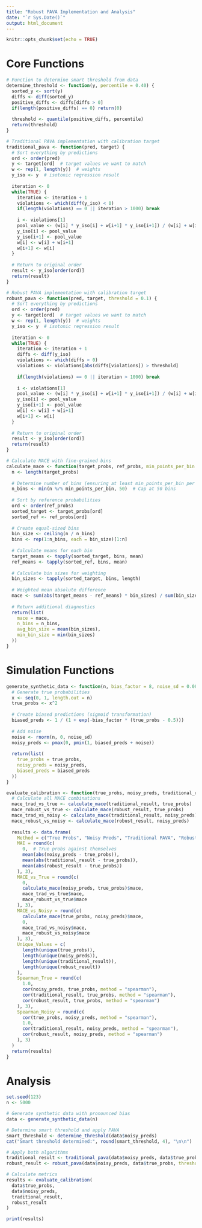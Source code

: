 ```yaml
---
title: "Robust PAVA Implementation and Analysis"
date: "`r Sys.Date()`"
output: html_document
---
```


```r
knitr::opts_chunk$set(echo = TRUE)
```

# Core Functions

```r
# Function to determine smart threshold from data
determine_threshold <- function(y, percentile = 0.40) {
  sorted_y <- sort(y)
  diffs <- diff(sorted_y)
  positive_diffs <- diffs[diffs > 0]
  if(length(positive_diffs) == 0) return(0)
  
  threshold <- quantile(positive_diffs, percentile)
  return(threshold)
}

# Traditional PAVA implementation with calibration target
traditional_pava <- function(pred, target) {
  # Sort everything by predictions
  ord <- order(pred)
  y <- target[ord]  # target values we want to match
  w <- rep(1, length(y))  # weights
  y_iso <- y  # isotonic regression result
  
  iteration <- 0
  while(TRUE) {
    iteration <- iteration + 1
    violations <- which(diff(y_iso) < 0)
    if(length(violations) == 0 || iteration > 1000) break
    
    i <- violations[1]
    pool_value <- (w[i] * y_iso[i] + w[i+1] * y_iso[i+1]) / (w[i] + w[i+1])
    y_iso[i] <- pool_value
    y_iso[i+1] <- pool_value
    w[i] <- w[i] + w[i+1]
    w[i+1] <- w[i]
  }
  
  # Return to original order
  result <- y_iso[order(ord)]
  return(result)
}

# Robust PAVA implementation with calibration target
robust_pava <- function(pred, target, threshold = 0.1) {
  # Sort everything by predictions
  ord <- order(pred)
  y <- target[ord]  # target values we want to match
  w <- rep(1, length(y))  # weights
  y_iso <- y  # isotonic regression result
  
  iteration <- 0
  while(TRUE) {
    iteration <- iteration + 1
    diffs <- diff(y_iso)
    violations <- which(diffs < 0)
    violations <- violations[abs(diffs[violations]) > threshold]
    
    if(length(violations) == 0 || iteration > 1000) break
    
    i <- violations[1]
    pool_value <- (w[i] * y_iso[i] + w[i+1] * y_iso[i+1]) / (w[i] + w[i+1])
    y_iso[i] <- pool_value
    y_iso[i+1] <- pool_value
    w[i] <- w[i] + w[i+1]
    w[i+1] <- w[i]
  }
  
  # Return to original order
  result <- y_iso[order(ord)]
  return(result)
}

# Calculate MACE with fine-grained bins
calculate_mace <- function(target_probs, ref_probs, min_points_per_bin = 50) {
  n <- length(target_probs)
  
  # Determine number of bins (ensuring at least min_points_per_bin per bin)
  n_bins <- min(n %/% min_points_per_bin, 50)  # Cap at 50 bins
  
  # Sort by reference probabilities
  ord <- order(ref_probs)
  sorted_target <- target_probs[ord]
  sorted_ref <- ref_probs[ord]
  
  # Create equal-sized bins
  bin_size <- ceiling(n / n_bins)
  bins <- rep(1:n_bins, each = bin_size)[1:n]
  
  # Calculate means for each bin
  target_means <- tapply(sorted_target, bins, mean)
  ref_means <- tapply(sorted_ref, bins, mean)
  
  # Calculate bin sizes for weighting
  bin_sizes <- tapply(sorted_target, bins, length)
  
  # Weighted mean absolute difference
  mace <- sum(abs(target_means - ref_means) * bin_sizes) / sum(bin_sizes)
  
  # Return additional diagnostics
  return(list(
    mace = mace,
    n_bins = n_bins,
    avg_bin_size = mean(bin_sizes),
    min_bin_size = min(bin_sizes)
  ))
}
```

# Simulation Functions

```r
generate_synthetic_data <- function(n, bias_factor = 8, noise_sd = 0.08) {
  # Generate true probabilities
  x <- seq(0, 1, length.out = n)
  true_probs <- x^2
  
  # Create biased predictions (sigmoid transformation)
  biased_preds <- 1 / (1 + exp(-bias_factor * (true_probs - 0.5)))
  
  # Add noise
  noise <- rnorm(n, 0, noise_sd)
  noisy_preds <- pmax(0, pmin(1, biased_preds + noise))
  
  return(list(
    true_probs = true_probs,
    noisy_preds = noisy_preds,
    biased_preds = biased_preds
  ))
}

evaluate_calibration <- function(true_probs, noisy_preds, traditional_result, robust_result) {
  # Calculate all MACE combinations
  mace_trad_vs_true <- calculate_mace(traditional_result, true_probs)
  mace_robust_vs_true <- calculate_mace(robust_result, true_probs)
  mace_trad_vs_noisy <- calculate_mace(traditional_result, noisy_preds)
  mace_robust_vs_noisy <- calculate_mace(robust_result, noisy_preds)
  
  results <- data.frame(
    Method = c("True Probs", "Noisy Preds", "Traditional PAVA", "Robust PAVA"),
    MAE = round(c(
      0,  # True probs against themselves
      mean(abs(noisy_preds - true_probs)),
      mean(abs(traditional_result - true_probs)),
      mean(abs(robust_result - true_probs))
    ), 3),
    MACE_vs_True = round(c(
      0,
      calculate_mace(noisy_preds, true_probs)$mace,
      mace_trad_vs_true$mace,
      mace_robust_vs_true$mace
    ), 3),
    MACE_vs_Noisy = round(c(
      calculate_mace(true_probs, noisy_preds)$mace,
      0,
      mace_trad_vs_noisy$mace,
      mace_robust_vs_noisy$mace
    ), 3),
    Unique_Values = c(
      length(unique(true_probs)),
      length(unique(noisy_preds)),
      length(unique(traditional_result)),
      length(unique(robust_result))
    ),
    Spearman_True = round(c(
      1.0,
      cor(noisy_preds, true_probs, method = "spearman"),
      cor(traditional_result, true_probs, method = "spearman"),
      cor(robust_result, true_probs, method = "spearman")
    ), 3),
    Spearman_Noisy = round(c(
      cor(true_probs, noisy_preds, method = "spearman"),
      1.0,
      cor(traditional_result, noisy_preds, method = "spearman"),
      cor(robust_result, noisy_preds, method = "spearman")
    ), 3)
  )
  return(results)
}
```

# Analysis

```r
set.seed(123)
n <- 5000

# Generate synthetic data with pronounced bias
data <- generate_synthetic_data(n)

# Determine smart threshold and apply PAVA
smart_threshold <- determine_threshold(data$noisy_preds)
cat("Smart threshold determined:", round(smart_threshold, 4), "\n\n")

# Apply both algorithms
traditional_result <- traditional_pava(data$noisy_preds, data$true_probs)
robust_result <- robust_pava(data$noisy_preds, data$true_probs, threshold = smart_threshold)

# Calculate metrics
results <- evaluate_calibration(
  data$true_probs,
  data$noisy_preds,
  traditional_result,
  robust_result
)

print(results)
```